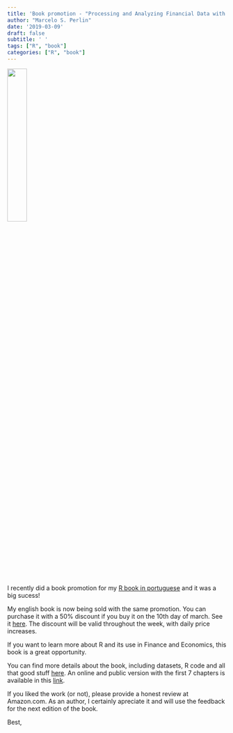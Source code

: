 ```yaml
---
title: 'Book promotion - "Processing and Analyzing Financial Data with R"'
author: "Marcelo S. Perlin"
date: '2019-03-09'
draft: false
subtitle: ' '
tags: ["R", "book"]
categories: ["R", "book"]
---
```



![](/blog/img/CAPADigital_FinancialDataR.jpg){width=30%}

I recently did a book promotion for my [R book in portuguese](https://www.amazon.com.br/dp/B07DN4M357) and it was a big sucess!

My english book is now being sold with the same promotion. You can purchase it with a 50% discount if you buy it on the 10th day of march.  See it [here](https://www.amazon.com/dp/B071DTSCPS). The discount will be valid throughout the week, with daily price increases.

If you want to learn more about R and its use in Finance and Economics, this book is a great opportunity.

You can find more details about the book, including datasets, R code and all that good stuff [here](https://www.msperlin.com/blog/publication/2017_book-pafdr-en/). An online and public version with the first 7 chapters is available in this [link](https://www.msperlin.com/pafdR/).

If you liked the work (or not), please provide a honest review at Amazon.com. As an author, I certainly apreciate it and will use the feedback for the next edition of the book. 

Best,
